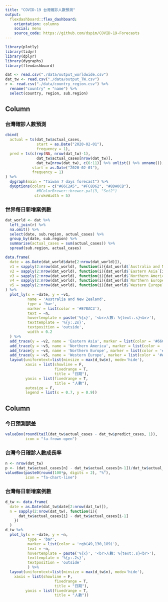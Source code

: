 ```yaml
---
title: "COVID-19 台灣確診人數預測"
output: 
  flexdashboard::flex_dashboard:
    orientation: columns
    social: menu
    source_code: https://github.com/dspim/COVID-19-Forecasts
---
```

  
```r
library(plotly)
library(tidyr)
library(dplyr)
library(dygraphs)
library(flexdashboard)

dat <- read.csv("./data/output_worldwide.csv") 
dat_tw <- read.csv("./data/output_TW.csv")
r <- read.csv("./data/country_region.csv") %>% 
  rename("country" = "name") %>% 
  select(country, region, sub.region)
```

Column {data-width=600}
-----------------------------------------------------------------

### 台灣確診人數預測 

```r
cbind(
  actual = ts(dat_tw$actual_cases,
              start = as.Date("2020-02-01"),
              frequency = 1),
  pred = ts(c(rep(NA, nrow(dat_tw)-1), 
              dat_tw$actual_cases[nrow(dat_tw)],
              dat_tw[nrow(dat_tw), c(6:11)] %>% unlist() %>% unname()),
            start = as.Date("2020-02-01"),
            frequency = 1)
) %>%
  dygraph(main = "Taiwan 7 days forecast") %>% 
  dyOptions(colors = c("#66C2A5", "#FC8D62", "#8DA0CB"),
              #RColorBrewer::brewer.pal(3, "Set2")
             strokeWidth = 5)
```

### 世界每日新增案例數

```r
dat_world <- dat %>% 
  left_join(r) %>% 
  na.omit() %>% 
  select(date, sub.region, actual_cases) %>% 
  group_by(date, sub.region) %>% 
  summarise(actual_cases = sum(actual_cases)) %>% 
  spread(sub.region, actual_cases) 

data.frame(
  date = as.Date(dat_world$date[2:nrow(dat_world)]),
  v1 = sapply(2:nrow(dat_world), function(i){dat_world$`Australia and New Zealand`[i] - dat_world$`Australia and New Zealand`[i-1]}),
  v2 = sapply(2:nrow(dat_world), function(i){dat_world$`Eastern Asia`[i] - dat_world$`Eastern Asia`[i-1]}),
  v3 = sapply(2:nrow(dat_world), function(i){dat_world$`Northern America`[i] - dat_world$`Northern America`[i-1]}),
  v4 = sapply(2:nrow(dat_world), function(i){dat_world$`Northern Europe`[i] - dat_world$`Northern Europe`[i-1]}),
  v5 = sapply(2:nrow(dat_world), function(i){dat_world$`Western Europe`[i] - dat_world$`Western Europe`[i-1]})
) %>% 
  plot_ly(x = ~date, y = ~v1,
          name = 'Australia and New Zealand',
          type = 'bar', 
          marker = list(color = '#E78AC3'),
          text = ~n, 
          hovertemplate = paste('%{x}', '<br>人數: %{text:.s}<br>'),
          texttemplate = '%{y:.2s}',
          textposition = 'outside', 
          width = 0.2
  ) %>% 
  add_trace(y = ~v2, name = 'Eastern Asia', marker = list(color = '#66C2A5')) %>% 
  add_trace(y = ~v3, name = 'Northern America', marker = list(color = '#FC8D62')) %>% 
  add_trace(y = ~v4, name = 'Northern Europe', marker = list(color = '#8DA0CB')) %>% 
  add_trace(y = ~v5, name = 'Western Europe', marker = list(color = '#A6D854')) %>% 
  layout(uniformtext=list(minsize = max(d_tw$n), mode='hide'),
         xaxis = list(showline = F,
                      fixedrange = T, 
                      title = "日期"),
         yaxis = list(fixedrange = T, 
                      title = "人數"),
         autosize = F,
         legend = list(x = 0.7, y = 0.9))
```


Column {data-width=400}
-----------------------------------------------------------------

### 今日預測誤差

```r
valueBox(round(tail(dat_tw$actual_cases - dat_tw$predict_cases, 1)),
         icon = "fa-frown-open")
```

### 台灣今日確診人數成長率

```r
n <- nrow(dat_tw)
p <- (dat_tw$actual_cases[n] - dat_tw$actual_cases[n-1])/dat_tw$actual_cases[n] 
valueBox(paste0(round(100*p, digits = 2), "%"), 
         icon = "fa-chart-line")
```


### 台灣每日新增案例數

```r
d_tw <- data.frame(
  date = as.Date(dat_tw$date[2:nrow(dat_tw)]),
  n = sapply(2:nrow(dat_tw), function(i){
      dat_tw$actual_cases[i] - dat_tw$actual_cases[i-1]
    }) 
  ) 
d_tw %>% 
  plot_ly(x = ~date, y = ~n,
          type = 'bar', 
          marker = list(color = 'rgb(49,130,189)'),
          text = ~n, 
          hovertemplate = paste('%{x}', '<br>人數: %{text:.s}<br>'),
          texttemplate = '%{y:.2s}',
          textposition = 'outside'
          ) %>% 
  layout(uniformtext=list(minsize = max(d_tw$n), mode='hide'),
    xaxis = list(showline = F,
                      fixedrange = T, 
                      title = "日期"),
         yaxis = list(fixedrange = T, 
                      title = "人數")) 
```



